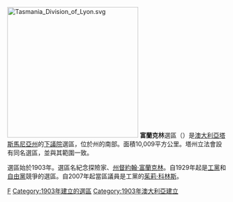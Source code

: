 [[File:Tasmania_Division_of_Lyon.svg|300px]]
'''富蘭克林'''選區（{{lang-en|Division of Franklin}}）是[[澳大利亞|澳大利亞]][[塔斯馬尼亞州|塔斯馬尼亞州]]的[[澳大利亞下議院|下議院]]選區，位於州的南部。面積10,009平方公里。塔州立法會設有同名選區，並與其範圍一致。

選區始於1903年。選區名紀念探險家、[[塔斯曼尼亞州州督|州督]][[約翰·富蘭克林|約翰·富蘭克林]]。自1929年起是[[澳大利亞工黨|工黨]]和[[澳大利亞自由黨|自由黨]]競爭的選區。自2007年起當區議員是工黨的[[茱莉·科林斯|茱莉·科林斯]]。

[[Category:澳大利亞國會選區|F]]
[[Category:1903年建立的選區|Category:1903年建立的選區]]
[[Category:1903年澳大利亞建立|Category:1903年澳大利亞建立]]